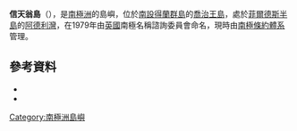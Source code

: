 {{Coord|62|12|S|58|57|W|source:GNIS|display=title}}

'''信天翁島'''（{{lang-en|Diomedea Island}}），是[[南極洲|南極洲]]的島嶼，位於[[南設得蘭群島|南設得蘭群島]]的[[喬治王島|喬治王島]]，處於[[菲爾德斯半島|菲爾德斯半島]]的[[阿德利灣|阿德利灣]]，在1979年由[[英國|英國]]南極名稱諮詢委員會命名，現時由[[南極條約體系|南極條約體系]]管理。

==參考資料==
*{{cite gnis | type = antarid | id = 3875| name = Diomedea Island| accessdate = 2012-01-21}}
*{{usgs-gazetteer|id=3875}}

{{Antarctica-geo-stub}}
[[Category:南極洲島嶼|Category:南極洲島嶼]]